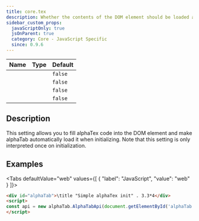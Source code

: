 ```yaml
---
title: core.tex
description: Whether the contents of the DOM element should be loaded as alphaTex.
sidebar_custom_props:
  javaScriptOnly: true
  jsOnParent: true
  category: Core - JavaScript Specific
  since: 0.9.6
---
```


<SinceBadge since="0.9.6" />

<table className="table table-striped table-condensed type-table">
    <thead>
        <tr>
          <th>Name</th>
          <th>Type</th>
          <th>Default</th>
        </tr>
    </thead>
    <tbody>
        <tr>
          <td><CodeBadge type="js" name="core.tex" /></td>
          <td><CodeBadge type="js" name="boolean" /></td>
          <td><code>false</code></td>
        </tr>
        <tr>
          <td><CodeBadge type="js" name="tex" /></td>
          <td><CodeBadge type="js" name="boolean" /></td>
          <td><code>false</code></td>
        </tr>
        <tr>
          <td><CodeBadge type="json" name="core.tex" /></td>
          <td><CodeBadge type="json" name="boolean" /></td>
          <td><code>false</code></td>
        </tr>
        <tr>
          <td><CodeBadge type="json" name="tex" /></td>
          <td><CodeBadge type="json" name="boolean" /></td>
          <td><code>false</code></td>
        </tr>
    </tbody>
</table>

## Description
This setting allows you to fill alphaTex code into the DOM element and make alphaTab automatically
load it when initializing. Note that this setting is only interpreted once on initialization.

## Examples

<Tabs defaultValue="web" values={[
  {
    "label": "JavaScript",
    "value": "web"
  }
]}>
<TabItem value="web">

```html
<div id="alphaTab">\title "Simple alphaTex init" . 3.3*4</div>
<script>
const api = new alphaTab.AlphaTabApi(document.getElementById('alphaTab'), { core: { tex: true } });
</script>
```

</TabItem>
</Tabs>